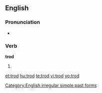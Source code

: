 ==English==

===Pronunciation===
* {{IPA|/'tɻɔd/}}
*: {{rhymes|ɒd}}

===Verb===
'''trod'''

# {{simple past of|tread}}

[[Category:English irregular simple past forms]]

[[et:trod]]
[[hu:trod]]
[[te:trod]]
[[vi:trod]]
[[vo:trod]]